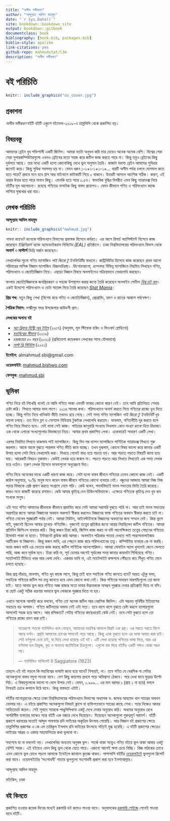 ```yaml
--- 
title: "অসীম সমীকরণ"
author: "আব্দুল্যাহ আদিল মাহমুদ"
date: "`r Sys.Date()`"
site: bookdown::bookdown_site
output: bookdown::gitbook
documentclass: book
bibliography: [book.bib, packages.bib]
biblio-style: apalike
link-citations: yes
github-repo: mahmudstat/l3m
description: "অসীম সমীকরণ"
---
```


# বই পরিচিতি {-}

```r
knitr:: include_graphics("os_cover.jpg")
```

## প্রকাশনা 

*অসীম সমীকরণ* বইটি বইটি একুশে বইমেলা-২০১৯-এ তাম্রলিপি থেকে প্রকাশিত হয়। 

## বিষয়বস্তু 

আমাদের ব্রেইন খুব শক্তিশালী একটি জিনিস। আমরা যতটা অনুভব করি তার চেয়েও অনেক অনেক বেশি। বিশ্বের সেরা সেরা সুপারকম্পিউটারগুলো এখনও ব্রেইনের মতো সহজ করে জটিল কাজ করতে পারে না। কিন্তু তবুও ব্রেইনের কিছু দুর্বলতা আছে। তার মধ্যে একটি হলো কোনোকিছু দেখে ভুল অনুমান তৈরি। কাজটা অবশ্য ব্রেইন আমাদের সুবিধার জন্যেই করে। কিন্তু সুবিধা সবসময় হয় না। যেমন ধরুন ১-১+১-১+১-১+... ধারটি অসীম পর্যন্ত চললে যোগফল কতে হতে পারে? প্রথমে মনে হবে প্লাস আর মাইনাসে কাটাকাটি গিয়ে ০ থাকবে। উত্তরটি আসলে আংশিক সঠিক। কারণ, এই ধারার উত্তর হতে পারে নানান কিছু। এমনকি হতে পারে ০.৫ও। স্বাভাবিক বুদ্ধির বিপরীত এমন কিছু প্যারাডক্স নিয়ে বইটির মূল আলোচনা। রয়েছে গণিতের নান্দনিক কিছু বাস্তব প্রয়োগও। যেমন কীভাবে গণিত ও পরিসংখ্যান কাজে লাগিয়ে ঘুষখোর ধরা যায়। 

## লেখক পরিচিতি

**আব্দুল্যাহ আদিল মাহমুদ** 

```r
knitr:: include_graphics("mahmud.jpg")
```

*পাবনা ক্যাডেট কলেজে* পরিসংখ্যান বিভাগের প্রভাষক হিসেবে কর্মরত। এর আগে রিসার্চ অ্যাসিস্ট্যান্ট হিসেবে কাজ করেছেন *ইঞ্জিনিয়ার্স অ্যান্ড অ্যাডভাইজরস লিমিটেড (EAL)* প্রতিষ্ঠানে।  ঢাকা বিশ্ববিদ্যালয়ের পরিসংখ্যান বিভাগ থেকে **অনার্স** ও **মাস্টার্স** ডিগ্রি অর্জন করেছেন। 

লেখালেখির সূচনা গণিত ম্যাগাজিন *পাই জিরো টু ইনফিনিটি*র মাধ্যমে। কন্ট্রিবিউটর হিসেবে কাজ করেছেন *প্রথম আলো* পরিবারের মাসিক বিজ্ঞান ম্যাগাজিন *বিজ্ঞানচিন্তা*য়। *কিশোরআলো*, *ব্যাপন*সহ বিভিন্ন ম্যাগাজিনে নিয়মিত লিখছেন গণিত, পরিসংখ্যান ও জ্যোতির্বিজ্ঞান নিয়ে। এছাড়া বিজ্ঞান বিষয়ে অনলাইনেও সক্রিয়ভাবে লেখালেখি করছেন। 

বাংলায় জ্যোতির্বিজ্ঞানকে জনপ্রিয়করণ ও সহজে উপস্থাপন করার জন্যে তৈরি করেছেন অনলাইন পোর্টাল [*বিশ্ব ডট কম*](https://sky.bishwo.com)।  একই উদ্দেশ্যে পরিসংখ্যান ও ডেটা সায়েন্স নিয়ে তৈরি করেছেন [*Stat Mania*](https://www.statmania.info)।

**প্রিয় শখ:** নতুন কিছু শেখা (বিশেষ করে গণিত ও জ্যোতির্বিজ্ঞান), প্রোগ্রামিং, ভ্রমণ ও রাতের আকাশ পর্যবেক্ষণ। 

**পৈত্রিক নিবাস:** লক্ষ্মীপুর সদর উপজেলার ঝাউডগী গ্রাম।

**লেখকের অনান্য বই**

- *[অ্যা ব্রিফার হিস্ট্রি অব টাইম](https://www.rokomari.com/book/author/47631)* (২০১৭) (অনুবাদ, মূল স্টিফেক হকিং ও লিওনার্দ ম্লোডিনো)
- *[মহাবিশ্বের সীমানা](https://www.rokomari.com/book/author/47631)* (২০১৯) 
- *চন্দ্রজয়ের ৫০ বছর* (২০২০) (প্রথিতযশা কয়েকজন লেখকের সাথে যৌথভাবে) 
- *[লাস্ট থ্রি মিনিটস](https://www.rokomari.com/book/author/47631)* (২০২১) 


**ইমেইল:** almahmud.sbi@gmail.com

**ওয়েবসাইট:** [mahmud.bishwo.com](https://mahmud.bishwo.com)

**ফেসবুক:** [mahmud.sbi](https://fb.com/mahmud.sbi)

## ভূমিকা

গণিত নিয়ে বই লিখেছি বলেই যে আমি গণিতে পাকা এমনটি ভাবার কোনো কারণ নেই। তবে আমি প্রতিনিয়ত শেখার চেষ্টা করি। শিখতে আমার ভাল লাগে। ২০১৪ সালের কথা। পরিসংখ্যানে অনার্স করতে গিয়ে গণিতের রাজ্যে ডুব দিতে হচ্ছে। কিন্তু গণিত নিয়ে খানিকটা ভীতি তখনও রয়ে গেছে। সেই সময় গণিত ম্যাগাজিন *পাই জিরো টু ইনফিনিটি* খুব ভালো চলছে। তত দিনে ব্লগ ও সোশ্যাল মিডিয়ায় টুকটাক লেখালেখি করতাম। ভাবলাম, গণিতভীতি দূর করতে হলে গণিত নিয়ে লিখতে হবে। যেই ভাবা সেই কাজ। পাইয়ের জানুয়ারি সংখ্যায় লিখলাম *কোন সংখ্যা কাকে দিয়ে বিভাজ্য*। এক থেকে এগারো সংখ্যাগুলোর বিভাজ্যতা নিয়ে। আমার প্রথম প্রকাশিত লেখা। একেবারেই সাধারণ একটি লেখা।

এরপর নিয়মিত লিখতে থাকলাম পাই ম্যাগাজিনে। কিছু দিন পর ব্যাপন ম্যাগাজিনে গাণিতিক প্যারাডক্স লিখতে শুরু করলাম। আস্তে আস্তে বুঝতে পারলাম গণিত ভীতি কমে যাচ্ছে। তখন বুঝলাম, কোনো বিষয় ভালো করে জানার একটি উপায় হলো সেটা নিয়ে লেখালেখি করা। লিখতে গেলেই বাধ্য হয়ে পড়তে হয়। আর পড়তে পড়তে বিষয়টি জানা হয়ে যায়। আরেকটি বিষয়ও বুঝলাম। কেউই লেখক হয়ে জন্মান না। পড়তে পড়তে আর লিখতে লিখতেই এক সময় লেখক হয়ে ওঠেন। তরুণ লেখক হিসেবে ভাবনাগুলো অনুপ্রেরণা দিত।

গণিত নিয়ে অনেকের মাঝে একটি ধারণা কাজ করে। সেটা হলো বাস্তব জীবনে গণিতের তেমন কোনো কাজ নেই। একটি জরিপ অনুসারে, ৭০% মানুষ মনে করেন বাস্তব জীবনে গণিতের কোনো ব্যবহার নেই। বন্ধুদের আড্ডায় আমরা নিজ নিজ পড়ার বিষয়কে শ্রেষ্ঠ প্রমাণ করতে সংগ্রামে নেমে পড়ি। কেউ বলেন, পদার্থবিদ্যাই মানব সভ্যতার ভিত্তি তৈরি করেছে। কারও মতে কাজটি করেছে রসায়ন। কেউ আবার কৃতিত্ব দেন চিকিৎসাবিদ্যাকে। এক্ষেত্রে গণিতকে কৃতিত্ব দেন খুব কম সংখ্যক মানুষ।

এটা সত্য গণিত আমাদের জীবনকে কীভাবে প্রভাবিত করে সেটা আমরা সরাসরি বুঝতে পারি না। আর তাই মানব সভ্যতার অগ্রগতির জন্যে আমরা বিজ্ঞানের অবদান অকপটে স্বীকার করলেও বিজ্ঞানের ভাষা গণিতের অবদান স্বীকার করতে চাই না। গণিতে নোবেল পুরষ্কারটি পর্যন্ত নেই। আমরা নিউটন, আইনস্টাইনকে বিজ্ঞানের অবদানের জন্য সম্মান দেই। কিন্ত ভুলে যাই, দুজনেই ছিলেন আবার তুখোড় গণিতবিদ। দুজনেই তত্ত্বের প্রতিষ্ঠার জন্যে আশ্রয় নিয়ছিলেন জটিল গণিতের।
আমরা প্রতিদিন জিপিএস ব্যবহার করি। কিন্তু কজন চিন্তা করি, জিপিস কাজ করত না যদি আপেক্ষিকতা তত্ত্বের পেছনের গণিতের হিসাবটা পাকা না হতো। ইন্টারনেট ব্রাউজ করি আমরা। অনলাইন পত্রিকার পাতায় দেখতে পাই পারসোনালাইজড আর্টিকেল বা বিজ্ঞাপন। কিন্তু কজন ভাবি, এর পেছনে কাজ করে পরিসংখ্যানের তত্ত্ব। কম্পিউটার ব্যবহার কে না করছি। অথচ কজন ভাবি এর ভেতরে কাজ করছে জটিল গাণিতিক অ্যালগোরিদম। আমরা মোবাইল অ্যাপ খুললেই জেনে ফেলতে পারি, আজ কবে সূর্যাস্ত হবে। চিন্তা করি না, সূর্য ডোবার আগেই সূর্যাস্তের সময় জানার কায়দাটা শিখিয়েছে গণিত। স্যাটেলাইট টিভিতে খবর আর খেলা দেখি। একবার ভাবি না, এই স্যাটেলাইট কক্ষপথে পৌঁছতে কত নিঁখুত গণিত মেনে চলতে হয়েছে।

কিন্ত প্রশ্ন দাঁড়ায়, মানলাম, গণিত খুব কাজে লাগে, কিন্তু তাই বলে সবাইকে গণিত জানতে হবে? অন্তত এটুকু বলব, সবাইকে গণিতের জটিল সব তত্ত্ব জানতে হবে এমন কোনো কথা নেই। কিন্ত গণিতের সাধারণ মারপ্যাঁচগুলো তো জানা চাই। যাতে আবার ভুল করে গণিতে অজ্ঞ রাজার মতো দাবার উদ্ভাবককে অসম্ভব পুরষ্কার দেবার প্রতিশ্রুতি দিয়ে না বসি। বা ছোট একটু সঠিক ধারণার অভাবে ভুল লোককে পুরষ্কার দিতে না হয়।

এখানে অনেকে আপত্তি করে বলবেন, গণিত তো অনেক জটিল আর বেরসিক জিনিস। এটা সম্ভবত পৃথিবীর ইতিহাসের সবচেয়ে বড় অপবাদ। গণিতে জটিলতার অভাব নেই এটা সত্য। তবে ধাপে ধাপে বুঝতে চেষ্টা করলে ব্যাপারগুলো আসলেই সহজ হয়ে আসে। আর রসিকতা? সেটায় গণিতের কাছেধারেই কেউ নেই। তবে সেটা বুঝতে হলে তো গণিতের রাজ্যে ভ্রমণ করা চাই।

> সতেরশো শতকে গ্যালিলিও বলে গেছেন, আমাদের মহাবিশ্ব আসলে বিরাট এক গ্রন্থ। এর পরতে পরতে মিশে আছে দর্শন। গ্রন্থটা আমাদের চোখের সামনেই পড়ে আছে। কিন্তু একে বুঝতে হলে এর ভাষা আয়ত্ত করা চাই। সেই বর্ণগুলো চেনা চাই, যা দিয়ে লেখা হয়েছে এই বই। এটি লেখা হয়েছে গণিতের ভাষা দিয়ে, আর এর বর্ণমালা হল ত্রিভুজ, বৃত্ত ও অন্যান্য জ্যামিতিক চিত্রগুলো। এগুলো বাদ দিয়ে বইটির একটি শব্দও বোঝা সম্ভব নয়।
>
> --- গ্যালিলিও গালিলেই II Saggiatore (1623)

তাহলে এই বই পড়লে কি মহাবিশ্বের ভাষাটা জানা হয়ে যাবে? নিশ্চয়ই, না। তবে গণিত যে বেরসিক না সেটার অনেকগুলো বাস্তব নমুনা পাওয়া যাবে। বেশ কিছু জায়গায় প্রথমে পড়ে অবিশ্বাস্য ঠেকবে। পরে দেখা যাবে মুদ্রোর উল্টো পিঠ। এ বিষয়গুলোকে ভালো না বেসে উপায় নেই। যেমন, ০.৯৯৯... এর মান বরাবর ১ (প্রায় ১ না হয়ে) বললে নিশ্চয়ই চোখে কপালে উঠে যাবে। কিন্তু বাস্তবতা এটাই।

বইটির মানোন্নয়নের ক্ষেত্রে ঢাকা বিশ্ববিদ্যালয়ের পরিসংখ্যান বিভাগের অধ্যাপক ড. জাফর আহমেদ খান স্যারের অবদান ভোলার নয়। এ বইয়ে প্রকাশিত অনেকগুলো বিষয়ই ক্লাসে বা ব্যক্তিগতভাবে স্যারের কাছে শেখা। স্যার নিজেও আবার সাহিত্যচর্চা করেন। সেই সুবাদে স্যারকে পাণ্ডুলিপিখানা একটু দেখে দেবার অনুরোধ করি। অধমের অনুরোধ রেখে অপরিসীম ব্যস্ততার মাঝেও স্যার বইটি এক নজরে দেখে দিয়েছেন। দিয়েছেন অনেকগুলো গুরুত্বপূর্ণ পরামর্শ। বইটি প্রকাশে বরাবরের মতোই আব্দুল গাফফার রনি ভাইয়ের অকৃত্রিম উৎসাহ পেয়েছি। আর বিজ্ঞান বই প্রকাশের ক্ষেত্রে তাম্রলিপির প্রকাশক এ কে এম তারিকুল ইসলাম রনি ভাইয়ের উৎসাহে সত্যিই মুগ্ধ হয়েছি। এ বইটি প্রকাশের ক্ষেত্রেও ভাইয়ের আগ্রহ ও একান্ত সহযোগিতার কথা ভুলবো না।

সবশেষে যা না বললেই নয়। লেখালেখির অন্যতম অনুষঙ্গ ভুল। সতর্ক থাকা সত্ত্বেও গণিত বইয়ে ভুল থাকা আবার একটু বেশিই সহজ। এই বইয়েও এমন কিছু ভুল থেকে যেতে পারে। এজন্যে আগেই ক্ষমা চেয়ে নিচ্ছি। বিজ্ঞ পাঠকের চোখে এমন কোনো ভুল চোখে পড়লে আমাকে ইমেইলে জানালে কৃতজ্ঞ থাকব। পাশাপাশি বইটির [ওয়েবসাইটে](https://github.com/mahmudstat/os/issues/new) ভুলগুলো রিপোর্ট করা যাবে। ওয়েবসাইটের ‘সংশোধনী’ পাতায় ভুলগুলো সংশোধনী প্রকাশ করা হবে ইনশাআল্লাহ। 

আব্দুল্যাহ আদিল মাহমুদ

মতিঝিল, ঢাকা 

## বই কিনতে

 প্রকাশিত হওয়ার কয়েক দিনের মধ্যেই রকমারি ডট কমেও পাওয়া যাবে। অনুবাদকের [রকমারি পেইজে](https://www.rokomari.com/book/author/47631) গেলেই পাওয়া যাবে বইটি। 

